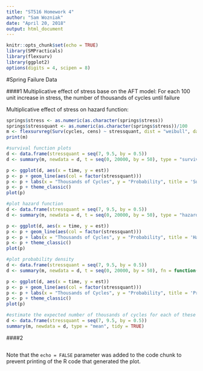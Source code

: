```yaml
---
title: "ST516 Homework 4"
author: "Sam Wozniak"
date: "April 20, 2018"
output: html_document
---
```


```r
knitr::opts_chunk$set(echo = TRUE)
library(SMPracticals)
library(flexsurv)
library(ggplot2)
options(digits = 4, scipen = 8)
```

#Spring Failure Data

####1 
Multiplicative effect of stress base on the AFT model: For each 100 unit increase in stress, the number of thousands of cycles until failure 

Multiplicative effect of stress on hazard function:
```r
springs$stress <- as.numeric(as.character(springs$stress))
springs$stressquant <- as.numeric(as.character(springs$stress))/100
m <- flexsurvreg(Surv(cycles, cens) ~ stressquant, dist = "weibull", data = springs)
print(m)

#survival function plots
d <- data.frame(stressquant = seq(7, 9.5, by = 0.5))
d <- summary(m, newdata = d, t = seq(0, 20000, by = 50), type = "survival", tidy = TRUE)

p <- ggplot(d, aes(x = time, y = est))
p <- p + geom_line(aes(col = factor(stressquant)))
p <- p + labs(x = "Thousands of Cycles", y = "Probability", title = 'Survival Functions', col = 'Stress \n((newtons per square mm)/100)')
p <- p + theme_classic()
plot(p)

#plot hazard function
d <- data.frame(stressquant = seq(7, 9.5, by = 0.5))
d <- summary(m, newdata = d, t = seq(0, 20000, by = 50), type = "hazard", tidy = TRUE)

p <- ggplot(d, aes(x = time, y = est))
p <- p + geom_line(aes(col = factor(stressquant)))
p <- p + labs(x = "Thousands of Cycles", y = "Probability", title = 'Hazard Functions', col = 'Stress \n((newtons per square mm)/100)')
p <- p + theme_classic()
plot(p)

#plot probability density
d <- data.frame(stressquant = seq(7, 9.5, by = 0.5))
d <- summary(m, newdata = d, t = seq(0, 20000, by = 50), fn = function(t, ...) dweibull(t, ...), tidy = TRUE)

p <- ggplot(d, aes(x = time, y = est))
p <- p + geom_line(aes(col = factor(stressquant)))
p <- p + labs(x = "Thousands of Cycles", y = "Probability", title = 'Probability Density Functions', col = 'Stress \n((newtons per square mm)/100)')
p <- p + theme_classic()
plot(p)

#estimate the expected number of thousands of cycles for each of these six stress levels
d <- data.frame(stressquant = seq(7, 9.5, by = 0.5))
summary(m, newdata = d, type = "mean", tidy = TRUE)
```

####2

```r
```

Note that the `echo = FALSE` parameter was added to the code chunk to prevent printing of the R code that generated the plot.
